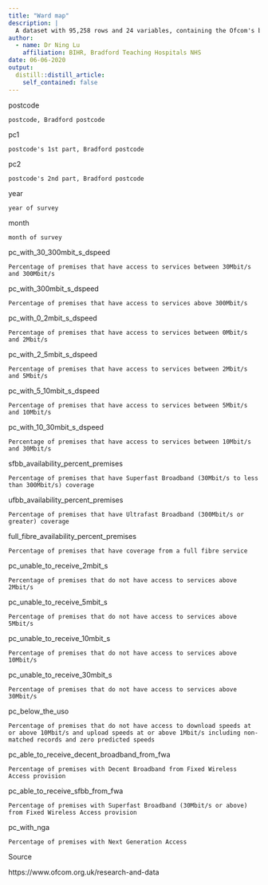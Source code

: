 ```yaml
---
title: "Ward map"
description: |
  A dataset with 95,258 rows and 24 variables, containing the Ofcom's broadband speed data for Bradford city between 2018 and 2020.
author:
  - name: Dr Ning Lu
    affiliation: BIHR, Bradford Teaching Hospitals NHS
date: 06-06-2020
output:
  distill::distill_article:
    self_contained: false
---
```


postcode

    postcode, Bradford postcode
pc1

    postcode's 1st part, Bradford postcode
pc2

    postcode's 2nd part, Bradford postcode
year

    year of survey
month

    month of survey
pc_with_30_300mbit_s_dspeed

    Percentage of premises that have access to services between 30Mbit/s and 300Mbit/s
pc_with_300mbit_s_dspeed

    Percentage of premises that have access to services above 300Mbit/s
pc_with_0_2mbit_s_dspeed

    Percentage of premises that have access to services between 0Mbit/s and 2Mbit/s
pc_with_2_5mbit_s_dspeed

    Percentage of premises that have access to services between 2Mbit/s and 5Mbit/s
pc_with_5_10mbit_s_dspeed

    Percentage of premises that have access to services between 5Mbit/s and 10Mbit/s
pc_with_10_30mbit_s_dspeed

    Percentage of premises that have access to services between 10Mbit/s and 30Mbit/s
sfbb_availability_percent_premises

    Percentage of premises that have Superfast Broadband (30Mbit/s to less than 300Mbit/s) coverage
ufbb_availability_percent_premises

    Percentage of premises that have Ultrafast Broadband (300Mbit/s or greater) coverage
full_fibre_availability_percent_premises

    Percentage of premises that have coverage from a full fibre service
pc_unable_to_receive_2mbit_s

    Percentage of premises that do not have access to services above 2Mbit/s
pc_unable_to_receive_5mbit_s

    Percentage of premises that do not have access to services above 5Mbit/s
pc_unable_to_receive_10mbit_s

    Percentage of premises that do not have access to services above 10Mbit/s
pc_unable_to_receive_30mbit_s

    Percentage of premises that do not have access to services above 30Mbit/s
pc_below_the_uso

    Percentage of premises that do not have access to download speeds at or above 10Mbit/s and upload speeds at or above 1Mbit/s including non-matched records and zero predicted speeds
pc_able_to_receive_decent_broadband_from_fwa

    Percentage of premises with Decent Broadband from Fixed Wireless Access provision
pc_able_to_receive_sfbb_from_fwa

    Percentage of premises with Superfast Broadband (30Mbit/s or above) from Fixed Wireless Access provision
pc_with_nga

    Percentage of premises with Next Generation Access

Source

https://www.ofcom.org.uk/research-and-data

